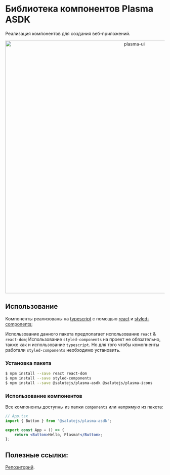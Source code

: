 
<Meta title="About" />

# Библиотека компонентов Plasma ASDK

Реализация компонентов для создания веб-приложений.

<p align="center">
  <img width="800" src="https://user-images.githubusercontent.com/1813468/98609687-ea20fc80-22fe-11eb-8d84-cd26385f01ed.png" alt="plasma-ui" />
</p>

## Использование

Компоненты реализованы на [typescript](https://www.typescriptlang.org/) с помощью [react](https://reactjs.org/) и [styled-components](https://styled-components.com/);

Использование данного пакета предполагает использование `react` & `react-dom`;
Использование `styled-components` на проект не обязательно, также как и использование `typescript`.
Но для того чтобы комопненты работали `styled-components` необходимо установить.

### Установка пакета

```bash
$ npm install --save react react-dom
$ npm install --save styled-components
$ npm install --save @salutejs/plasma-asdk @salutejs/plasma-icons
```

### Использование компонентов

Все компоненты доступны из папки `components` или напрямую из пакета:

```jsx
// App.tsx
import { Button } from '@salutejs/plasma-asdk';

export const App = () => {
    return <Button>Hello, Plasma!</Button>;
};
```

## Полезные ссылки:

[Репозиторий](https://github.com/salute-developers/plasma).
